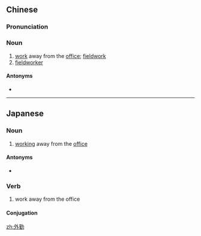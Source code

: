 ==Chinese==
{{zh-forms}}

===Pronunciation===
{{zh-pron
|m=wàiqín
|c=ngoi6 kan4
|mn=qz,tp,xm:gōa-khûn/kh,zz:gōa-khîn
|cat=n
}}

===Noun===
{{zh-noun}}

# [[work]] away from the [[office]]; [[fieldwork]]
# [[fieldworker]]

====Antonyms====
* {{zh-l|內勤}}

----

==Japanese==
{{ja-kanjitab|がい|きん|yomi=on}}

===Noun===
{{ja-noun|がいきん}}
# [[working]] away from the [[office]]

====Antonyms====
* {{ja-r|内勤|ないきん}}

===Verb===
{{ja-verb-suru|tr=intrans|がいきん}}

# work away from the office

====Conjugation====
{{ja-suru|がいきん}}

[[zh:外勤]]